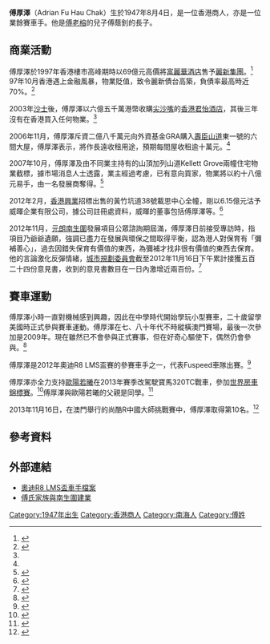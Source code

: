 '''傅厚澤'''（Adrian Fu Hau Chak）生於1947年8月4日，是一位香港商人，亦是一位業餘賽車手。他是[[傅老榕|傅老榕]]的兒子傅蔭釗的長子。

== 商業活動 ==
傅厚澤於1997年香港樓市高峰期時以69億元高價將[[富麗華酒店|富麗華酒店]]售予[[麗新集團|麗新集團]]。<ref name="commact1">{{cite web|url=http://www.singtao.com.hk/archive/fullstory.asp?andor=or&year1=2006&month1=11&day1=24&year2=2006&month2=11&day2=24&category=all&id=20061124h07&keyword1=&keyword2=|title=傅厚澤︰睇樓七日即購入|date=2006-11-24|publisher=星島日報}}</ref> 97年10月香港遇上金融風暴，物業貶值，致令麗新債台高築，負債率最高時近70%。<ref>{{cite web|url=http://paper.wenweipo.com/2005/02/19/NS0502190003.htm|title=林百欣逝世專輯．商界傳奇：百億江山終歸林建岳|date=2005年2月19日|publisher=文匯報}}</ref> 

2003年[[SARS|沙士]]後，傅厚澤以六億五千萬港幣收購[[尖沙嘴|尖沙嘴]]的[[香港君怡酒店|香港君怡酒店]]，其後三年沒有在香港買入任何物業。<ref name="commact1" />

2006年11月，傅厚澤斥資二億八千萬元向外資基金GRA購入[[壽臣山道|壽臣山道]]東一號的六間大屋，傅厚澤表示，將作長遠收租用途，預期每間屋收租逾十萬元。<ref name="commact1" />

2007年10月，傅厚澤及由不同業主持有的山頂加列山道Kellett Grove兩幢住宅物業截標，據市場消息人士透露，業主經過考慮，已有意向買家，物業將以約十八億元易手，由一名發展商奪得。<ref>{{cite web|url=http://www.singtao.com/archive/fullstory.asp?andor=or&year1=2007&month1=6&day1=26&year2=2007&month2=10&day2=18&category=all&id=20071009h04&keyword1=&keyword2=|title=傅厚澤等將售加列山道住宅|date=2007-10-09|publisher=星島日報}}</ref>

2012年2月，[[香港興業|香港興業]]招標出售的黃竹坑道38號載思中心全幢，剛以6.15億元沽予威暉企業有限公司，據公司註冊處資料，威暉的董事包括傅厚澤等。<ref>{{cite web|url=http://orientaldaily.on.cc/cnt/finance/20120224/00204_007.html|title=傅氏家族6.1億購載思|date=2012年2月24日|publisher=東方日報}}</ref>

2012年11月，[[元朗|元朗]][[南生圍|南生圍]]發展項目公眾諮詢期屆滿，傅厚澤日前接受專訪時，指項目乃爺爺遺願，強調已盡力在發展與環保之間取得平衡，認為港人對保育有「彌補善心」，過去因錯失保育有價值的東西，為彌補才找非很有價值的東西去保育。他的言論激化反彈情緒，[[城市規劃委員會|城市規劃委員會]]截至2012年11月16日下午累計接獲五百二十四份意見書，收到的意見書數目在一日內激增近兩百份。<ref>{{cite web|url=http://the-sun.on.cc/cnt/news/20121117/00407_023.html|title=萬人瞓草地 保育南生圍|date=2012年11月17日|publisher=太陽報}}</ref>

== 賽車運動 ==
傅厚澤小時一直對機械感到興趣，因此在中學時代開始學玩小型賽車，二十歲留學美國時正式參與賽車運動。傅厚澤在七、八十年代不時縱橫澳門賽場，最後一次參加是2009年。現在雖然已不會參與正式賽事，但在好奇心驅使下，偶然仍會參與。<ref>{{cite web|url=http://news.singtao.ca/toronto/2012-11-15/hongkong1352971975d4198290.html|title=熱愛賽車 偶有「落場」|date=2012年11月15日|publisher=星島日報(加拿大)|access-date=2013年5月3日|archive-url=https://web.archive.org/web/20160410073144/http://news.singtao.ca/toronto/2012-11-15/hongkong1352971975d4198290.html|archive-date=2016年4月10日|dead-url=yes}}</ref>

傅厚澤是2012年奧迪R8 LMS盃賽的參賽車手之一，代表Fuspeed車隊出賽。<ref>{{cite web|url=http://hangzhou.xcar.com.cn/201206/news_520524_1.html|title=奥迪R8 LMS杯第二站珠海专访用户车手|date=2012-06-04|publisher=xcar.com.cn}}</ref> 

傅厚澤亦全力支持[[歐陽若曦|歐陽若曦]]在2013年賽季改駕駛寶馬320TC戰車，參加[[世界房車錦標賽|世界房車錦標賽]]。<ref>{{cite web|url=http://orientaldaily.on.cc/cnt/sport/20130320/00286_012.html|date=2013年03月20日(三)|title=「新版」歐陽若曦 強戰WTCC|publisher=東方日報}}</ref>傅厚澤與歐陽若曦的父親是同學。<ref>{{cite web|url=http://news.takungpao.com.hk/paper/q/2013/0320/1500669.html|date=2013年03月20日(三)|title=歐陽若曦期有新突破|publisher=大公報}}</ref>

2013年11月16日，在澳門舉行的尚酷R中國大師挑戰賽中，傅厚澤取得第10名。<ref>{{cite news|url=https://orientaldaily.on.cc/cnt/sport/20131117/00286_003.html|date=2013年11月17日|title=潘炳烈搶佔第2炒車冇癮|newspaper=[[東方日報_(香港)|東方日報 (香港)]]}}</ref>

== 參考資料 ==
{{reflist}}

== 外部連結 ==
*[https://web.archive.org/web/20130123164729/http://www.audir8lmscup.com/zh-hans/content/%E5%82%85%E5%8E%9A%E6%B3%BD 奧迪R8 LMS盃車手檔案]
*[http://www.namsangwai-lutchau.com/chi/about-us.php 傅氏家族與南生圍建業]{{dead link|date=2017年11月 |bot=InternetArchiveBot |fix-attempted=yes }}

[[Category:1947年出生|Category:1947年出生]]
[[Category:香港商人|Category:香港商人]]
[[Category:南海人|Category:南海人]]
[[Category:傅姓|Category:傅姓]]